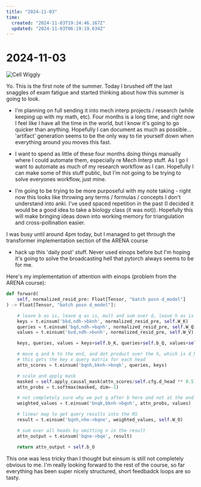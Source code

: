 ```yaml
---
title: "2024-11-03"
time:
  created: "2024-11-03T19:24:46.167Z"
  updated: "2024-11-03T06:19:19.634Z"
---
```


# 2024-11-03

<div className="mt-5 mb-5">
  <SummerDaysGraph day={"2024-11-03"}/>
</div>


![Cell Wiggly](/images/daily-notes/2024-11-3/wiggly-cell.gif)

Yo. This is the first note of the summer. Today I brushed off the last snaggles of exam fatigue and started thinking about how this summer is going to look. 

* I'm planning on full sending it into mech interp projects / research (while keeping up with my math, etc).
Four months is a long time, and right now I feel like I have all the time in the world, but I know it's going to go quicker than anything. Hopefully 
I can document as much as possible... 'artifact' generation seems to be the only way to tie yourself down when everything around you moves this fast. 

* I want to spend as little of these four months doing things manually where I could automate them, especially re Mech Interp stuff. As I go I want to automate
as much of my research workflow as I can. Hopefully I can make some of this stuff public, but I'm not going to be trying to solve everyones workflow, just mine. 

* I'm going to be trying to be more purposeful with my note taking - right now this looks like throwing any terms / formulas / concepts I don't understand 
into anki. I've used spaced repetition in the past (I decided it would be a good idea to take a biology class (it was not)). Hopefully this will make bringing ideas down into 
working memory for triangulation and cross-pollination easier.

I was busy until around 4pm today, but I managed to get through the transformer implementation section of the ARENA course
+ hack up this 'daily post' stuff. Never used einops before but I'm hoping it's going to solve the broadcasting hell that pytorch always seems to be for me. 

Here's my implementation of attention with einops (problem from the ARENA course): 

```python
def forward(
    self, normalized_resid_pre: Float[Tensor, "batch posn d_model"]
) -> Float[Tensor, "batch posn d_model"]:

    # leave b as is, leave q as is, mult and sum over d, leave h as is
    keys = t.einsum('bkd,ndh->bknh', normalized_resid_pre, self.W_K)
    queries = t.einsum('bqd,ndh->bqnh', normalized_resid_pre, self.W_Q)
    values = t.einsum('bvd,ndh->bvnh', normalized_resid_pre, self.W_V)

    keys, queries, values = keys+self.b_K, queries+self.b_Q, values+self.b_V

    # move q and k to the end, and dot product over the h, which is d_head
    # this gets the key x query matrix for each head
    attn_scores = t.einsum('bqnh,bknh->bnqk', queries, keys)

    # scale and apply mask
    masked = self.apply_causal_mask(attn_scores/self.cfg.d_head ** 0.5)
    attn_probs = t.softmax(masked, dim=-1)

    # not completely sure why we put q after b here and not at the end
    weighted_values = t.einsum('bnqk,bknh->bqnh', attn_probs, values)

    # linear map to get query results into the RS
    result = t.einsum('bqnh,nhe->bqne', weighted_values, self.W_O)

    # sum over all heads by omitting n in the result
    attn_output = t.einsum('bqne->bqe', result)

    return attn_output + self.b_O
```

This one was less tricky than I thought but einsum is still not completely obvious to me. 
I'm really looking forward to the rest of the course, so far everything has been super nicely structured, short 
feedbadck loops are so tasty. 
